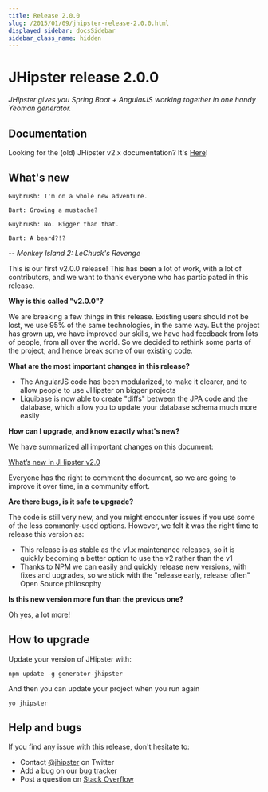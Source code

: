 ```yaml
---
title: Release 2.0.0
slug: /2015/01/09/jhipster-release-2.0.0.html
displayed_sidebar: docsSidebar
sidebar_class_name: hidden
---
```


JHipster release 2.0.0
==================

*JHipster gives you Spring Boot + AngularJS working together in one handy Yeoman generator.*

Documentation
----------

Looking for the (old) JHipster v2.x documentation? It's [Here](/documentation-archive/)!

What's new
----------

```
Guybrush: I'm on a whole new adventure.
```

```
Bart: Growing a mustache?
```

```
Guybrush: No. Bigger than that.
```

```
Bart: A beard?!?
```

_-- Monkey Island 2: LeChuck's Revenge_

This is our first v2.0.0 release! This has been a lot of work, with a lot of contributors, and we want to thank everyone who has participated in this release.

__Why is this called "v2.0.0"?__

We are breaking a few things in this release. Existing users should not be lost, we use 95% of the same technologies, in the same way. But the project has grown up, we have improved our skills, we have had feedback from lots of people, from all over the world. So we decided to rethink some parts of the project, and hence break some of our existing code.

__What are the most important changes in this release?__

- The AngularJS code has been modularized, to make it clearer, and to allow people to use JHipster on bigger projects
- Liquibase is now able to create "diffs" between the JPA code and the database, which allow you to update your database schema much more easily

__How can I upgrade, and know exactly what's new?__

We have summarized all important changes on this document:

[What’s new in JHipster v2.0](https://docs.google.com/document/d/16oIpeEyb-qkPjM_bVQ4zX-dlibyH5_21fTrdQllGiwM/edit?usp=sharing)

Everyone has the right to comment the document, so we are going to improve it over time, in a community effort.

__Are there bugs, is it safe to upgrade?__

The code is still very new, and you might encounter issues if you use some of the less commonly-used options. However, we felt it was the right time to release this version as:

- This release is as stable as the v1.x maintenance releases, so it is quickly becoming a better option to use the v2 rather than the v1
- Thanks to NPM we can easily and quickly release new versions, with fixes and upgrades, so we stick with the "release early, release often" Open Source philosophy

__Is this new version more fun than the previous one?__

Oh yes, a lot more!

How to upgrade
------------

Update your version of JHipster with:

```
npm update -g generator-jhipster
```

And then you can update your project when you run again

```
yo jhipster
```

Help and bugs
--------------

If you find any issue with this release, don't hesitate to:

- Contact [@jhipster](https://twitter.com/jhipster) on Twitter
- Add a bug on our [bug tracker](https://github.com/jhipster/generator-jhipster/issues?state=open)
- Post a question on [Stack Overflow](http://stackoverflow.com/tags/jhipster/info)
